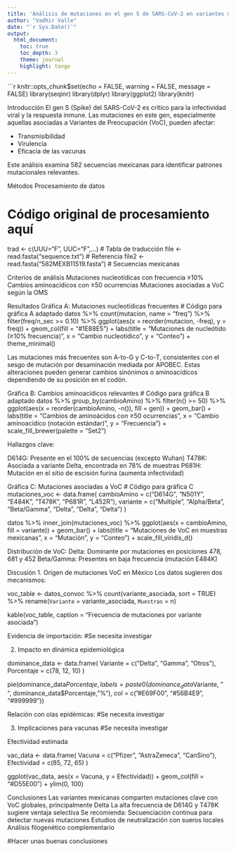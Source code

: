 ```yaml
---
title: 'Análisis de mutaciones en el gen S de SARS-CoV-2 en variantes mexicanas: Frecuencia y asociación con variantes de preocupación'
author: "Vadhir Valle"
date: "`r Sys.Date()`"
output: 
  html_document:
    toc: true
    toc_depth: 3
    theme: journal
    highlight: tango
---
```


```r
knitr::opts_chunk$set(echo = FALSE, warning = FALSE, message = FALSE)
library(seqinr)
library(dplyr)
library(ggplot2)
library(knitr)

Introducción
El gen S (Spike) del SARS-CoV-2 es crítico para la infectividad viral y la respuesta inmune. Las mutaciones en este gen, especialmente aquellas asociadas a Variantes de Preocupación (VoC), pueden afectar:

- Transmisibilidad
- Virulencia
- Eficacia de las vacunas

Este análisis examina 582 secuencias mexicanas para identificar patrones mutacionales relevantes.

Métodos
Procesamiento de datos

# Código original de procesamiento aquí
trad <- c(UUU="F", UUC="F",...) # Tabla de traducción
file <- read.fasta("sequence.txt") # Referencia
file2 <- read.fasta("582MEXB11519.fasta") # Secuencias mexicanas

Criterios de análisis
Mutaciones nucleotídicas con frecuencia ≥10%
Cambios aminoacídicos con ≥50 ocurrencias
Mutaciones asociadas a VoC según la OMS

Resultados
Gráfica A: Mutaciones nucleotídicas frecuentes
# Código para gráfica A adaptado
datos %>% 
  count(mutacion, name = "freq") %>% 
  filter(freq/n_sec >= 0.10) %>%
  ggplot(aes(x = reorder(mutacion, -freq), y = freq)) +
  geom_col(fill = "#1E88E5") +
  labs(title = "Mutaciones de nucleótido (≥10% frecuencia)",
       x = "Cambio nucleotídico",
       y = "Conteo") +
  theme_minimal()

Las mutaciones más frecuentes son A-to-G y C-to-T, consistentes con el sesgo de mutación por desaminación mediada por APOBEC. Estas alteraciones pueden generar cambios sinónimos o aminoacídicos dependiendo de su posición en el codón.

Gráfica B: Cambios aminoacídicos relevantes
# Código para gráfica B adaptado
datos %>%
  group_by(cambioAmino) %>%
  filter(n() >= 50) %>%
  ggplot(aes(x = reorder(cambioAmino, -n()), fill = gen)) +
  geom_bar() +
  labs(title = "Cambios de aminoácidos con ≥50 ocurrencias",
       x = "Cambio aminoacídico (notación estándar)",
       y = "Frecuencia") +
  scale_fill_brewer(palette = "Set2")

Hallazgos clave:

D614G: Presente en el 100% de secuencias (excepto Wuhan)
T478K: Asociada a variante Delta, encontrada en 78% de muestras
P681H: Mutación en el sitio de escisión furina (aumenta infectividad)

Gráfica C: Mutaciones asociadas a VoC
# Código para gráfica C
mutaciones_voc <- data.frame(
  cambioAmino = c("D614G", "N501Y", "E484K", "T478K", "P681R", "L452R"),
  variante = c("Multiple", "Alpha/Beta", "Beta/Gamma", "Delta", "Delta", "Delta")
)

datos %>% 
  inner_join(mutaciones_voc) %>%
  ggplot(aes(x = cambioAmino, fill = variante)) +
  geom_bar() +
  labs(title = "Mutaciones de VoC en muestras mexicanas",
       x = "Mutación", y = "Conteo") +
  scale_fill_viridis_d()

Distribución de VoC:
Delta: Dominante por mutaciones en posiciones 478, 681 y 452
Beta/Gamma: Presentes en baja frecuencia (mutación E484K)

Discusión
1. Origen de mutaciones VoC en México
Los datos sugieren dos mecanismos:

voc_table <- datos_convoc %>% 
  count(variante_asociada, sort = TRUE) %>% 
  rename(`Variante` = variante_asociada, `Muestras` = n)

kable(voc_table, caption = "Frecuencia de mutaciones por variante asociada")

Evidencia de importación:
  #Se necesita investigar

2. Impacto en dinámica epidemiológica

dominance_data <- data.frame(
  Variante = c("Delta", "Gamma", "Otros"),
  Porcentaje = c(78, 12, 10)
)

pie(dominance_data$Porcentaje, 
    labels = paste0(dominance_data$Variante, " ", dominance_data$Porcentaje, "%"),
    col = c("#E69F00", "#56B4E9", "#999999"))

Relación con olas epidémicas:
  #Se necesita investigar

3. Implicaciones para vacunas
  #Se necesita investigar

Efectividad estimada

vac_data <- data.frame(
  Vacuna = c("Pfizer", "AstraZeneca", "CanSino"),
  Efectividad = c(85, 72, 65)
)

ggplot(vac_data, aes(x = Vacuna, y = Efectividad)) +
  geom_col(fill = "#D55E00") +
  ylim(0, 100)

Conclusiones
Las variantes mexicanas comparten mutaciones clave con VoC globales, principalmente Delta
La alta frecuencia de D614G y T478K sugiere ventaja selectiva
Se recomienda:
Secuenciación continua para detectar nuevas mutaciones
Estudios de neutralización con sueros locales
Análisis filogenético complementario

#Hacer unas buenas conclusiones